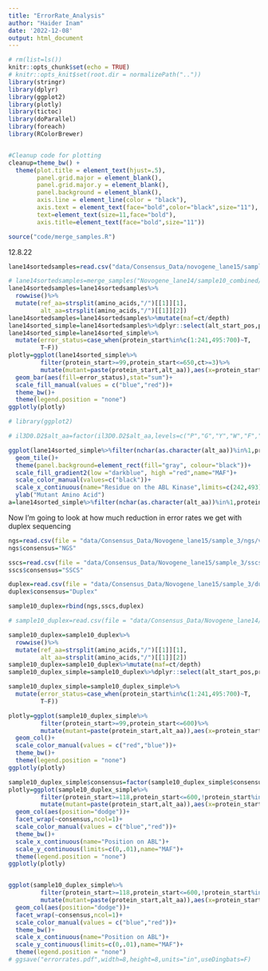 ```yaml
---
title: "ErrorRate_Analysis"
author: "Haider Inam"
date: '2022-12-08'
output: html_document
---
```


```r
# rm(list=ls())
knitr::opts_chunk$set(echo = TRUE)
# knitr::opts_knit$set(root.dir = normalizePath(".."))
library(stringr)
library(dplyr)
library(ggplot2)
library(plotly)
library(tictoc)
library(doParallel)
library(foreach)
library(RColorBrewer)


#Cleanup code for plotting
cleanup=theme_bw() +
  theme(plot.title = element_text(hjust=.5),
        panel.grid.major = element_blank(),
        panel.grid.major.y = element_blank(),
        panel.background = element_blank(),
        axis.line = element_line(color = "black"),
        axis.text = element_text(face="bold",color="black",size="11"),
        text=element_text(size=11,face="bold"),
        axis.title=element_text(face="bold",size="11"))

source("code/merge_samples.R")


```

12.8.22
```r
lane14sortedsamples=read.csv("data/Consensus_Data/novogene_lane15/sample_3/ngs/variants_unique_ann.csv")

# lane14sortedsamples=merge_samples("Novogene_lane14/sample10_combined/sscs","Novogene_lane14/sample11/sscs")
lane14sortedsamples=lane14sortedsamples%>%
  rowwise()%>%
  mutate(ref_aa=strsplit(amino_acids,"/")[[1]][1],
         alt_aa=strsplit(amino_acids,"/")[[1]][2])
lane14sortedsamples=lane14sortedsamples%>%mutate(maf=ct/depth)
lane14sorted_simple=lane14sortedsamples%>%dplyr::select(alt_start_pos,protein_start,ref,alt,ref_aa,alt_aa,consequence_terms,ct,depth,maf)
lane14sorted_simple=lane14sorted_simple%>%
  mutate(error_status=case_when(protein_start%in%c(1:241,495:700)~T,
         T~F))
plotly=ggplot(lane14sorted_simple%>%
         filter(protein_start>=99,protein_start<=650,ct>=3)%>%
         mutate(mutant=paste(protein_start,alt_aa)),aes(x=protein_start,y=maf))+
  geom_bar(aes(fill=error_status),stat="sum")+
  scale_fill_manual(values = c("blue","red"))+
  theme_bw()+
  theme(legend.position = "none")
ggplotly(plotly)

# library(ggplot2)

# il3D0.D2$alt_aa=factor(il3D0.D2$alt_aa,levels=c("P","G","Y","W","F","V","L","I","A","T","S","Q","N","M","C","E","D","R","K","H"))

ggplot(lane14sorted_simple%>%filter(nchar(as.character(alt_aa))%in%1,protein_start>=242,protein_start<=494),aes(x=protein_start,y=alt_aa,fill=ct))+
  geom_tile()+
  theme(panel.background=element_rect(fill="gray", colour="black"))+
  scale_fill_gradient2(low ="darkblue", high ="red",name="MAF")+
  scale_color_manual(values=c("black"))+
  scale_x_continuous(name="Residue on the ABL Kinase",limits=c(242,493),expand=c(0,0),breaks = c(248,250,256, 271,275,300,325,350,363,375,381,400,405,425,450,475))+
  ylab("Mutant Amino Acid")
a=lane14sorted_simple%>%filter(nchar(as.character(alt_aa))%in%1,protein_start>=242,protein_start<=494,consequence_terms%in%"missense_variant")
```


Now I'm going to look at how much reduction in error rates we get with duplex sequencing
```r
ngs=read.csv(file = "data/Consensus_Data/Novogene_lane15/sample_3/ngs/variants_unique_ann.csv",header=T,stringsAsFactors = F)
ngs$consensus="NGS"

sscs=read.csv(file = "data/Consensus_Data/Novogene_lane15/sample_3/sscs/variant_caller_outputs/variants_unique_ann.csv",header=T,stringsAsFactors = F)
sscs$consensus="SSCS"

duplex=read.csv(file = "data/Consensus_Data/Novogene_lane15/sample_3/duplex/variant_caller_outputs/variants_unique_ann.csv",header=T,stringsAsFactors = F)
duplex$consensus="Duplex"

sample10_duplex=rbind(ngs,sscs,duplex)

# sample10_duplex=read.csv(file = "data/Consensus_Data/Novogene_lane14/sample10_combined/duplex/variant_caller_outputs/variants_unique_ann.csv",header=T,stringsAsFactors = F)

sample10_duplex=sample10_duplex%>%
  rowwise()%>%
  mutate(ref_aa=strsplit(amino_acids,"/")[[1]][1],
         alt_aa=strsplit(amino_acids,"/")[[1]][2])
sample10_duplex=sample10_duplex%>%mutate(maf=ct/depth)
sample10_duplex_simple=sample10_duplex%>%dplyr::select(alt_start_pos,protein_start,ref,alt,ref_aa,alt_aa,consequence_terms,ct,depth,maf,consensus)

sample10_duplex_simple=sample10_duplex_simple%>%
  mutate(error_status=case_when(protein_start%in%c(1:241,495:700)~T,
         T~F))

plotly=ggplot(sample10_duplex_simple%>%
         filter(protein_start>=99,protein_start<=600)%>%
         mutate(mutant=paste(protein_start,alt_aa)),aes(x=protein_start,y=maf,color=error_status))+
  geom_col()+
  scale_color_manual(values = c("red","blue"))+
  theme_bw()+
  theme(legend.position = "none")
ggplotly(plotly)

sample10_duplex_simple$consensus=factor(sample10_duplex_simple$consensus,levels=c("NGS","SSCS","Duplex"))
plotly=ggplot(sample10_duplex_simple%>%
         filter(protein_start>=118,protein_start<=600,!protein_start%in%c(411,493,321,417),ct>=2)%>%
         mutate(mutant=paste(protein_start,alt_aa)),aes(x=protein_start,y=maf,color=error_status))+
  geom_col(aes(position="dodge"))+
  facet_wrap(~consensus,ncol=1)+
  scale_color_manual(values = c("blue","red"))+
  theme_bw()+
  scale_x_continuous(name="Position on ABL")+
  scale_y_continuous(limits=c(0,.01),name="MAF")+
  theme(legend.position = "none")
ggplotly(plotly)


ggplot(sample10_duplex_simple%>%
         filter(protein_start>=118,protein_start<=600,!protein_start%in%c(411,493,321,417),ct>=2)%>%
         mutate(mutant=paste(protein_start,alt_aa)),aes(x=protein_start,y=maf,color=error_status))+
  geom_col(aes(position="dodge"))+
  facet_wrap(~consensus,ncol=1)+
  scale_color_manual(values = c("blue","red"))+
  theme_bw()+
  scale_x_continuous(name="Position on ABL")+
  scale_y_continuous(limits=c(0,.01),name="MAF")+
  theme(legend.position = "none")
# ggsave("errorrates.pdf",width=8,height=8,units="in",useDingbats=F)  
```
